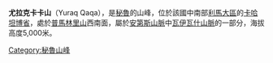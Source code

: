 {{Coord|10|25|48|S|76|54|8|W|display=title}}

'''尤拉克卡卡山'''（Yuraq Qaqa），是[[秘魯|秘魯]]的山峰，位於該國中南部[[利馬大區|利馬大區]]的[[卡哈坦博省|卡哈坦博省]]，處於[[普馬林里山|普馬林里山]]西南面，屬於[[安第斯山脈|安第斯山脈]]中[[瓦伊瓦什山脈|瓦伊瓦什山脈]]的一部分，海拔高度5,000米。

{{Peru-geo-stub}}
[[Category:秘魯山峰|Category:秘魯山峰]]